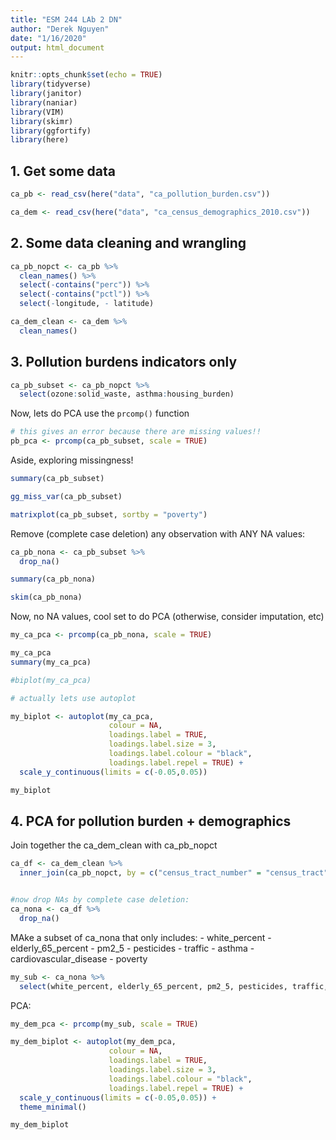 ```yaml
---
title: "ESM 244 LAb 2 DN"
author: "Derek Nguyen"
date: "1/16/2020"
output: html_document
---
```


```r
knitr::opts_chunk$set(echo = TRUE)
library(tidyverse)
library(janitor)
library(naniar)
library(VIM)
library(skimr)
library(ggfortify)
library(here)
```

## 1. Get some data

```r
ca_pb <- read_csv(here("data", "ca_pollution_burden.csv"))

ca_dem <- read_csv(here("data", "ca_census_demographics_2010.csv"))
```

## 2. Some data cleaning and wrangling

```r
ca_pb_nopct <- ca_pb %>% 
  clean_names() %>% 
  select(-contains("perc")) %>% 
  select(-contains("pctl")) %>% 
  select(-longitude, - latitude)
```

```r
ca_dem_clean <- ca_dem %>% 
  clean_names()
```

## 3. Pollution burdens indicators only

```r
ca_pb_subset <- ca_pb_nopct %>% 
  select(ozone:solid_waste, asthma:housing_burden)
```



Now, lets do PCA
use the `prcomp()` function
```r

# this gives an error because there are missing values!!
pb_pca <- prcomp(ca_pb_subset, scale = TRUE)


```

Aside, exploring missingness!
```r
summary(ca_pb_subset)

gg_miss_var(ca_pb_subset)

matrixplot(ca_pb_subset, sortby = "poverty")
```

Remove (complete case deletion) any observation with ANY NA values:

```r
ca_pb_nona <- ca_pb_subset %>% 
  drop_na()

summary(ca_pb_nona)

skim(ca_pb_nona)
```

Now, no NA values, cool set to do PCA (otherwise, consider imputation, etc)

```r
my_ca_pca <- prcomp(ca_pb_nona, scale = TRUE)

my_ca_pca
summary(my_ca_pca)

#biplot(my_ca_pca)

# actually lets use autoplot

my_biplot <- autoplot(my_ca_pca,
                      colour = NA,
                      loadings.label = TRUE,
                      loadings.label.size = 3,
                      loadings.label.colour = "black",
                      loadings.label.repel = TRUE) +
  scale_y_continuous(limits = c(-0.05,0.05))

my_biplot
```

## 4. PCA for pollution burden + demographics

Join together the ca_dem_clean with ca_pb_nopct

```r
ca_df <- ca_dem_clean %>% 
  inner_join(ca_pb_nopct, by = c("census_tract_number" = "census_tract"))


#now drop NAs by complete case deletion:
ca_nona <- ca_df %>% 
  drop_na()
```

MAke a subset of ca_nona that only includes:
- white_percent
- elderly_65_percent
- pm2_5
- pesticides
- traffic
- asthma
- cardiovascular_disease
- poverty

```r
my_sub <- ca_nona %>% 
  select(white_percent, elderly_65_percent, pm2_5, pesticides, traffic, asthma, cardiovascular_disease, poverty)
```



PCA:

```r
my_dem_pca <- prcomp(my_sub, scale = TRUE)

my_dem_biplot <- autoplot(my_dem_pca,
                      colour = NA,
                      loadings.label = TRUE,
                      loadings.label.size = 3,
                      loadings.label.colour = "black",
                      loadings.label.repel = TRUE) +
  scale_y_continuous(limits = c(-0.05,0.05)) +
  theme_minimal()

my_dem_biplot
```

















